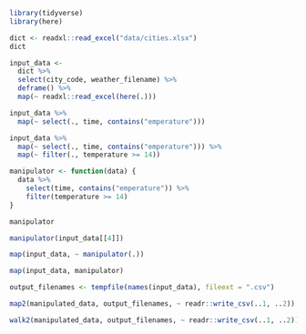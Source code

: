 <!-- Setup 05-map-manip.R -->
```r
library(tidyverse)
library(here)
```


<!-- Load dictionary from file -->
```r
dict <- readxl::read_excel("data/cities.xlsx")
dict
```


<!-- Collect input data -->
```r
input_data <-
  dict %>%
  select(city_code, weather_filename) %>%
  deframe() %>%
  map(~ readxl::read_excel(here(.)))
```


<!-- Manipulate results -->
```r
input_data %>%
  map(~ select(., time, contains("emperature")))
```


<!-- Manipulate results more -->
```r
input_data %>%
  map(~ select(., time, contains("emperature"))) %>%
  map(~ filter(., temperature >= 14))
```


<!-- Create a function to manipulate -->
```r
manipulator <- function(data) {
  data %>%
    select(time, contains("emperature")) %>%
    filter(temperature >= 14)
}
```


<!-- Functions are first-class objects! -->
```r
manipulator
```


<!-- Test the function -->
```r
manipulator(input_data[[4]])
```


<!-- Run the function on the entire dataset -->
```r
map(input_data, ~ manipulator(.))
```


<!-- Shortcut -->
```r
map(input_data, manipulator)
```


<!-- Write back results: new file names -->
```r
output_filenames <- tempfile(names(input_data), fileext = ".csv")
```


<!-- Iterate over pairs -->
```r
map2(manipulated_data, output_filenames, ~ readr::write_csv(..1, ..2))
```


<!-- We don't really need the output -->
```r
walk2(manipulated_data, output_filenames, ~ readr::write_csv(..1, ..2))
```

